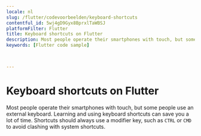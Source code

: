 ```yaml
---
locale: nl
slug: /flutter/codevoorbeelden/keyboard-shortcuts
contentful_id: 5wj4gD9Gyx8BprxlTaWBSJ
platformFilter: Flutter
title: Keyboard shortcuts on Flutter
description: Most people operate their smartphones with touch, but some people use an external keyboard.
keywords: [Flutter code sample]


	
---
```


# Keyboard shortcuts on Flutter

Most people operate their smartphones with touch, but some people use an external keyboard. Learning and using keyboard shortcuts can save you a lot of time. Shortcuts should always use a modifier key, such as `CTRL` or `CMD` to avoid clashing with system shortcuts.

<CodeSample id="keyboard-shortcuts" locale="nl" platform="flutter"/>